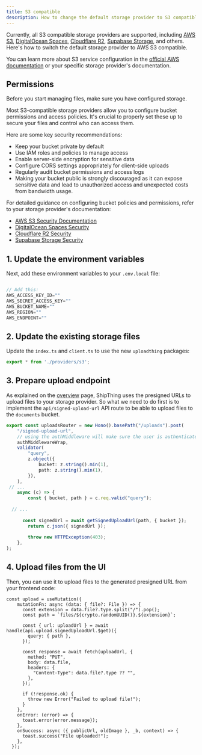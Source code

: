 ```yaml
---
title: S3 compatible
description: How to change the default storage provider to S3 compatible.
---
```


Currently, all S3 compatible storage providers are supported, including [AWS S3](https://aws.amazon.com/s3/), [DigitalOcean Spaces](https://www.digitalocean.com/products/spaces), [Cloudflare R2](https://www.cloudflare.com/products/r2/), [Supabase Storage](https://supabase.com/storage), and others. Here's how to switch the default storage provider to AWS S3 compatible.

You can learn more about S3 service configuration in the [official AWS documentation](https://docs.aws.amazon.com/AmazonS3/latest/API/Welcome.html) or your specific storage provider's documentation.

## Permissions
Before you start managing files, make sure you have configured storage.

Most S3-compatible storage providers allow you to configure bucket permissions and access policies. It's crucial to properly set these up to secure your files and control who can access them.

Here are some key security recommendations:

- Keep your bucket private by default
- Use IAM roles and policies to manage access
- Enable server-side encryption for sensitive data
- Configure CORS settings appropriately for client-side uploads
- Regularly audit bucket permissions and access logs
- Making your bucket public is strongly discouraged as it can expose sensitive data and lead to unauthorized access and unexpected costs from bandwidth usage.

For detailed guidance on configuring bucket policies and permissions, refer to your storage provider's documentation:

- [AWS S3 Security Documentation](https://docs.aws.amazon.com/AmazonS3/latest/userguide/access-policy-language-overview.html)
- [DigitalOcean Spaces Security](https://docs.digitalocean.com/products/spaces/how-to/manage-access/)
- [Cloudflare R2 Security](https://developers.cloudflare.com/r2/api/s3/tokens/)
- [Supabase Storage Security](https://supabase.com/docs/guides/storage/security/access-control)

## 1. Update the environment variables

Next, add these environment variables to your `.env.local` file:

```js apps/app/.env

// Add this:
AWS_ACCESS_KEY_ID=""
AWS_SECRET_ACCESS_KEY=""
AWS_BUCKET_NAME=""
AWS_REGION=""
AWS_ENDPOINT=""
```


## 2. Update the existing storage files

Update the `index.ts` and `client.ts` to use the new `uploadthing` packages:

```ts packages/storage/index.ts
export * from './providers/s3';
```

## 3. Prepare upload endpoint

As explained on the [overview](/packages/storage/overview) page, ShipThing uses the presigned URLs to upload files to your storage provider. So what we need to do first is to implement the `api/signed-upload-url` API route to be able to upload files to the `documents` bucket.

```ts apps/api/server/api/routes/upload/index.ts
export const uploadsRouter = new Hono().basePath("/uploads").post(
	"/signed-upload-url",
    // using the authMiddleware will make sure the user is authenticated
	authMiddlewareWrap,
	validator(
		"query",
		z.object({
			bucket: z.string().min(1),
			path: z.string().min(1),
		}),
	),
 // ...
	async (c) => {
		const { bucket, path } = c.req.valid("query");
 
  // ...
 
	  const signedUrl = await getSignedUploadUrl(path, { bucket });
		return c.json({ signedUrl });
 
		throw new HTTPException(403);
	},
);
```

## 4. Upload files from the UI

Then, you can use it to upload files to the generated presigned URL from your frontend code:

```tsx upload.tsx
const upload = useMutation({
    mutationFn: async (data: { file?: File }) => {
      const extension = data.file?.type.split("/").pop();
      const path = `files/${crypto.randomUUID()}.${extension}`;
 
      const { url: uploadUrl } = await handle(api.upload.signedUploadUrl.$get)({
        query: { path },
      });
 
      const response = await fetch(uploadUrl, {
        method: "PUT",
        body: data.file,
        headers: {
          "Content-Type": data.file?.type ?? "",
        },
      });
 
      if (!response.ok) {
        throw new Error("Failed to upload file!");
      }
    },
    onError: (error) => {
      toast.error(error.message});
    },
    onSuccess: async ({ publicUrl, oldImage }, _b, context) => {
      toast.success("File uploaded!");
    },
  });
```